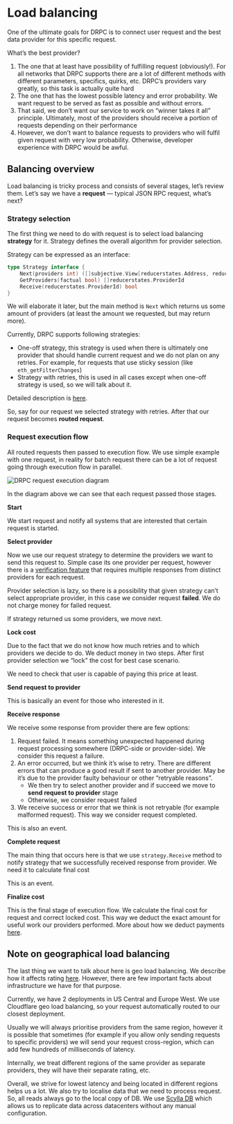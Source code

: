 
# Load balancing

One of the ultimate goals for DRPC is to connect user request and the best data provider for this specific request.

What’s the best provider?

1. The one that at least have possibility of fulfilling request (obviously!). For all networks that DRPC supports there are a lot of different methods with different parameters, specifics, quirks, etc. DRPC’s providers vary greatly, so this task is actually quite hard
2. The one that has the lowest possible latency and error probability. We want request to be served as fast as possible and without errors.
3. That said, we don’t want our service to work on “winner takes it all” principle. Ultimately, most of the providers should receive a portion of requests depending on their performance
4. However, we don’t want to balance requests to providers who will fulfil given request with very low probability. Otherwise, developer experience with DRPC would be awful.

## Balancing overview

Load balancing is tricky process and consists of several stages, let’s review them. Let’s say we have a **request** — typical JSON RPC request, what’s next?

### Strategy selection

The first thing we need to do with request is to select load balancing **strategy** for it. Strategy defines the overall algorithm for provider selection.

Strategy can be expressed as an interface:

```go
type Strategy interface {
	Next(providers int) ([]subjective.View[reducerstates.Address, reducerstates.ProviderId], error)
	GetProviders(factual bool) []reducerstates.ProviderId
	Receive(reducerstates.ProviderId) bool
}
```

We will elaborate it later, but the main method is `Next` which returns us some amount of providers (at least the amount we requested, but may return more).

Currently, DRPC supports following strategies:

- One-off strategy, this strategy is used when there is ultimately one provider that should handle current request and we do not plan on any retries. For example, for requests that use sticky session (like `eth_getFilterChanges`)
- Strategy with retries, this is used in all cases except when one-off strategy is used, so we will talk about it.

Detailed description is [here](./strategies.mdx).

So, say for our request we selected strategy with retries. After that our request becomes **routed request**.

### Request execution flow

All routed requests then passed to execution flow. We use simple example with one request, in reality for batch request there can be a lot of request going through execution flow in parallel.

<Image src={executution} alt="DRPC request execution diagram" sizes="55vw" />

In the diagram above we can see that each request passed those stages.

**Start**

We start request and notify all systems that are interested that certain request is started.

**Select provider**

Now we use our request strategy to determine the providers we want to send this request to. Simple case its one provider per request, however there is a [verification feature](../../gettingstarted/verification.mdx) that requires multiple responses from distinct providers for each request.

Provider selection is lazy, so there is a possibility that given strategy can’t select appropriate provider, in this case we consider request **failed**. We do not charge money for failed request.

If strategy returned us some providers, we move next.

**Lock cost**

Due to the fact that we do not know how much retries and to which providers we decide to do. We deduct money in two steps. After first provider selection we “lock” the cost for best case scenario.

We need to check that user is capable of paying this price at least.

**Send request to provider**

This is basically an event for those who interested in it.

**Receive response**

We receive some response from provider there are few options:

1. Request failed. It means something unexpected happened during request processing somewhere (DRPC-side or provider-side). We consider this request a failure.
2. An error occurred, but we think it’s wise to retry. There are different errors that can produce a good result if sent to another provider. May be it’s due to the provider faulty behaviour or other “retryable reasons”.
   - We then try to select another provider and if succeed we move to **send request to provider** stage
   - Otherwise, we consider request failed
3. We receive success or error that we think is not retryable (for example malformed request). This way we consider request completed.

This is also an event.

**Complete request**

The main thing that occurs here is that we use `strategy.Receive` method to notify strategy that we successfully received response from provider. We need it to calculate final cost

This is an event.

**Finalize cost**

This is the final stage of execution flow. We calculate the final cost for request and correct locked cost. This way we deduct the exact amount for useful work our providers performed. More about how we deduct payments [here](./costmodel.mdx).

## Note on geographical load balancing

The last thing we want to talk about here is geo load balancing. We describe how it affects rating [here](./rating.mdx). However, there are few important facts about infrastructure we have for that purpose.

Currently, we have 2 deployments in US Central and Europe West. We use Cloudflare geo load balancing, so your request automatically routed to our closest deployment.

Usually we will always prioritise providers from the same region, however it is possible that sometimes (for example if you allow only sending requests to specific providers) we will send your request cross-region, which can add few hundreds of milliseconds of latency.

Internally, we treat different regions of the same provider as separate providers, they will have their separate rating, etc.

Overall, we strive for lowest latency and being located in different regions helps us a lot. We also try to localise data that we need to process request. So, all reads always go to the local copy of DB. We use [Scylla DB](https://www.scylladb.com) which allows us to replicate data across datacenters without any manual configuration.
